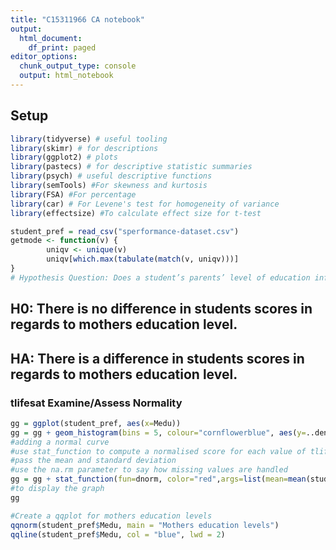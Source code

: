 ```yaml
---
title: "C15311966 CA notebook"
output:
  html_document:
    df_print: paged
editor_options:
  chunk_output_type: console
  output: html_notebook
---
```


## Setup
```r
library(tidyverse) # useful tooling
library(skimr) # for descriptions
library(ggplot2) # plots
library(pastecs) # for descriptive statistic summaries
library(psych) # useful descriptive functions
library(semTools) #For skewness and kurtosis
library(FSA) #For percentage
library(car) # For Levene's test for homogeneity of variance 
library(effectsize) #To calculate effect size for t-test

student_pref = read_csv("sperformance-dataset.csv")
getmode <- function(v) {
        uniqv <- unique(v)
        uniqv[which.max(tabulate(match(v, uniqv)))]
}
# Hypothesis Question: Does a student’s parents’ level of education influence their level of academic achievement?

```

## H0: There is no difference in students scores in regards to mothers education level.
## HA: There is a difference in students scores in regards to mothers education level.
### tlifesat Examine/Assess Normality
```r
gg = ggplot(student_pref, aes(x=Medu))
gg = gg + geom_histogram(bins = 5, colour="cornflowerblue", aes(y=..density.., fill=..count..))
#adding a normal curve
#use stat_function to compute a normalised score for each value of tlifesat
#pass the mean and standard deviation
#use the na.rm parameter to say how missing values are handled
gg = gg + stat_function(fun=dnorm, color="red",args=list(mean=mean(student_pref$Medu, na.rm=TRUE), sd=sd(student_pref$Medu, na.rm=TRUE)))
#to display the graph 
gg

#Create a qqplot for mothers education levels
qqnorm(student_pref$Medu, main = "Mothers education levels")
qqline(student_pref$Medu, col = "blue", lwd = 2)


```

```r


```